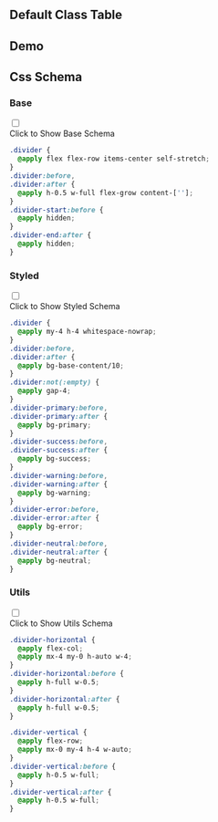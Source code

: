 

## Default Class Table
  
<CssTable name="divider" />
  
## Demo
  
<Demo></Demo>
  
## Css Schema


### Base

<div className="collapse">
<input type="checkbox" /> 
<div class="collapse-title px-0">
<span class="btn">Click to Show Base Schema</span>
</div>
<div class="collapse-content"> 

```css
.divider {
  @apply flex flex-row items-center self-stretch;
}
.divider:before,
.divider:after {
  @apply h-0.5 w-full flex-grow content-[''];
}
.divider-start:before {
  @apply hidden;
}
.divider-end:after {
  @apply hidden;
}

```

</div>
</div>



### Styled

<div className="collapse">
<input type="checkbox" /> 
<div class="collapse-title px-0">
<span class="btn">Click to Show Styled Schema</span>
</div>
<div class="collapse-content"> 

```css
.divider {
  @apply my-4 h-4 whitespace-nowrap;
}
.divider:before,
.divider:after {
  @apply bg-base-content/10;
}
.divider:not(:empty) {
  @apply gap-4;
}
.divider-primary:before,
.divider-primary:after {
  @apply bg-primary;
}
.divider-success:before,
.divider-success:after {
  @apply bg-success;
}
.divider-warning:before,
.divider-warning:after {
  @apply bg-warning;
}
.divider-error:before,
.divider-error:after {
  @apply bg-error;
}
.divider-neutral:before,
.divider-neutral:after {
  @apply bg-neutral;
}

```

</div>
</div>



### Utils

<div className="collapse">
<input type="checkbox" /> 
<div class="collapse-title px-0">
<span class="btn">Click to Show Utils Schema</span>
</div>
<div class="collapse-content"> 

```css
.divider-horizontal {
  @apply flex-col;
  @apply mx-4 my-0 h-auto w-4;
}
.divider-horizontal:before {
  @apply h-full w-0.5;
}
.divider-horizontal:after {
  @apply h-full w-0.5;
}

.divider-vertical {
  @apply flex-row;
  @apply mx-0 my-4 h-4 w-auto;
}
.divider-vertical:before {
  @apply h-0.5 w-full;
}
.divider-vertical:after {
  @apply h-0.5 w-full;
}

```

</div>
</div>



